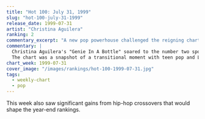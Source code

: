 ```yaml
---
title: "Hot 100: July 31, 1999"
slug: "hot-100-july-31-1999"
release_date: 1999-07-31
artist: "Christina Aguilera"
ranking: 2
commentary_excerpt: "A new pop powerhouse challenged the reigning chart champions."
commentary: |
  Christina Aguilera's "Genie In A Bottle" soared to the number two spot while "Smooth" maintained a firm hold on the crown.
  The chart was a snapshot of a transitional moment with teen pop and Latin pop vying for chart control.
chart_week: 1999-07-31
cover_image: "/images/rankings/hot-100-1999-07-31.jpg"
tags:
  - weekly-chart
  - pop
---
```


This week also saw significant gains from hip-hop crossovers that would shape the year-end rankings.
